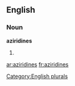 
==English==

===Noun===
'''aziridines'''

# {{plural of|[[aziridine]]}}

[[Category:English plurals]]

[[ar:aziridines]]
[[fr:aziridines]]